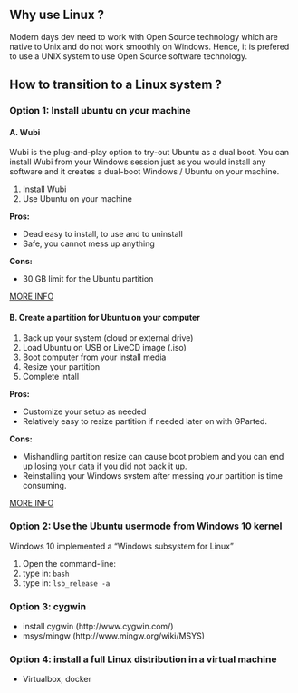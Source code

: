 ## Why use Linux ?

Modern days dev need to work with Open Source technology which are native to Unix and do not work smoothly on Windows.
Hence, it is prefered to use a UNIX system to use Open Source software technology.

## How to transition to a Linux system ?

### Option 1: Install ubuntu on your machine

#### A. Wubi

Wubi is the plug-and-play option to try-out Ubuntu as a dual boot. You can install Wubi from your Windows session just as you would install any software and it creates a dual-boot Windows / Ubuntu on your machine.

1. Install Wubi
1. Use Ubuntu on your machine

**Pros:**

+ Dead easy to install, to use and to uninstall
+ Safe, you cannot mess up anything

**Cons:**

+ 30 GB limit for the Ubuntu partition

[MORE INFO](http://wubi.sourceforge.net/faq.php)

#### B. Create a partition for Ubuntu on your computer

1. Back up your system (cloud or external drive)
1. Load Ubuntu on USB or LiveCD image (.iso)
1. Boot computer from your install media
1. Resize your partition
1. Complete intall

**Pros:**

+ Customize your setup as needed
+ Relatively easy to resize partition if needed later on with GParted.

**Cons:**

+ Mishandling partition resize can cause boot problem and you can end up losing your data if you did not back it up.
+ Reinstalling your Windows system after messing your partition is time consuming.

[MORE INFO](https://help.ubuntu.com/community/WindowsDualBoot)

### Option 2: Use the Ubuntu usermode from Windows 10 kernel

Windows 10 implemented a "Windows subsystem for Linux"

1. Open the command-line:
1. type in: `bash`
1. type in: `lsb_release -a`

### Option 3: cygwin

+ install cygwin (http://www.cygwin.com/)
+ msys/mingw (http://www.mingw.org/wiki/MSYS)


### Option 4: install a full Linux distribution in a virtual machine

+ Virtualbox, docker
